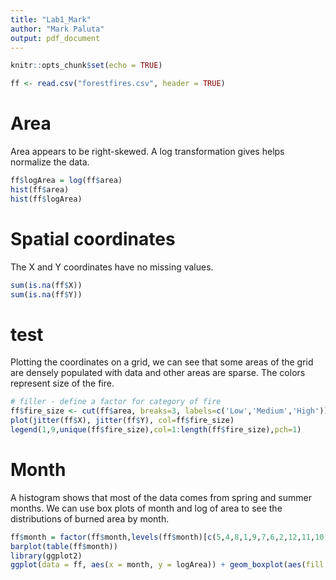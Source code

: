 ---
title: "Lab1_Mark"
author: "Mark Paluta"
output: pdf_document
---

```{r setup, include=FALSE}
knitr::opts_chunk$set(echo = TRUE)
```

```{r}
ff <- read.csv("forestfires.csv", header = TRUE)
```

# Area

Area appears to be right-skewed. A log transformation gives helps normalize the data.

```{r}
ff$logArea = log(ff$area)
hist(ff$area)
hist(ff$logArea)
```

# Spatial coordinates

The X and Y coordinates have no missing values.

```{r}
sum(is.na(ff$X))
sum(is.na(ff$Y))
```

# test

Plotting the coordinates on a grid, we can see that some areas of the grid are densely populated with data and other areas are sparse. The colors represent size of the fire.

```{r}
# filler - define a factor for category of fire
ff$fire_size <- cut(ff$area, breaks=3, labels=c('Low','Medium','High'))
plot(jitter(ff$X), jitter(ff$Y), col=ff$fire_size)
legend(1,9,unique(ff$fire_size),col=1:length(ff$fire_size),pch=1)
```

# Month

A histogram shows that most of the data comes from spring and summer months. We can use box plots of month and log of area to see the distributions of burned area by month.

```{r}
ff$month = factor(ff$month,levels(ff$month)[c(5,4,8,1,9,7,6,2,12,11,10,3)])
barplot(table(ff$month))
library(ggplot2)
ggplot(data = ff, aes(x = month, y = logArea)) + geom_boxplot(aes(fill = logArea), width = 0.8) + theme_bw()
```


